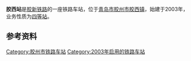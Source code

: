 {{Infobox China railway station 
|车站名称 = 胶西站
|图片 = 
|图片介紹 = 
|车站名称拼音 = 
|英文名称 = 
|车站位置 = [[青岛市|青岛市]][[胶州市|胶州市]][[胶西镇|胶西镇]]
|归属 = 
|线路 = [[胶新线|胶新线]]
|车站等级 = [[四等站_(中国大陆)|四等站]]
|月台数目 = 2个
|站台面 = 3台
|股道数目 = 
|坐标 = 
|网站 = 
}}
'''胶西站'''是[[胶新铁路|胶新铁路]]的一座铁路车站，位于[[青岛市|青岛市]][[胶州市|胶州市]][[胶西镇|胶西镇]]，始建于2003年，业务性质为[[四等站_(中国大陆)|四等站]]。 

==参考资料==
{{reflist}}

{{胶新铁路}}

[[Category:胶州市铁路车站|Category:胶州市铁路车站]]
[[Category:2003年启用的铁路车站|Category:2003年启用的铁路车站]]